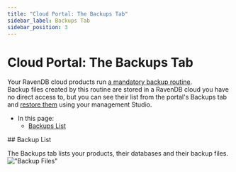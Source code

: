 ```yaml
---
title: "Cloud Portal: The Backups Tab"
sidebar_label: Backups Tab
sidebar_position: 3
---
```



# Cloud Portal: The Backups Tab

<Admonition type="note" title="Note">

Your RavenDB cloud products run [a mandatory backup routine](../../cloud/cloud-backup-and-restore#the-mandatory-backup-routine).  
Backup files created by this routine are stored in a RavenDB cloud you have no direct access to, but you can see their list 
from the portal's Backups tab and [restore them](../../cloud/cloud-backup-and-restore#restore-mandatory-backup-files) using your 
management Studio.  

* In this page:  
   * [Backups List](../../cloud/portal/cloud-portal-backups-tab#backup-files)  
</Admonition>
## Backup List 

The Backups tab lists your products, their databases and their backup files.  
!["Backup Files"](./assets/portal-backups-tab-generate-backup-link-button.png)  



